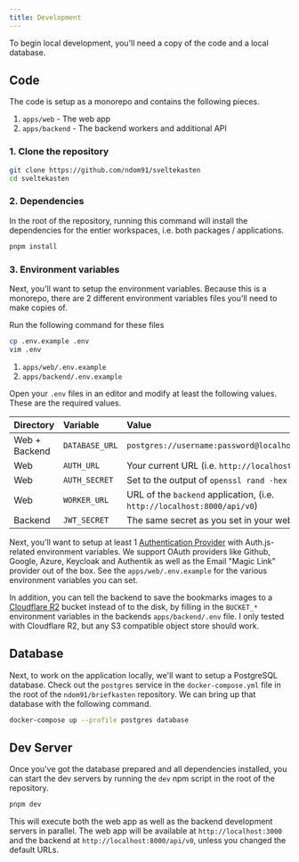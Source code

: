 ```yaml
---
title: Development
---
```


To begin local development, you'll need a copy of the code and a local database.

## Code

The code is setup as a monorepo and contains the following pieces.

1. `apps/web` - The web app
2. `apps/backend` - The backend workers and additional API

### 1. Clone the repository

```bash
git clone https://github.com/ndom91/sveltekasten
cd sveltekasten
```

### 2. Dependencies

In the root of the repository, running this command will install the dependencies for the entier workspaces, i.e. both packages / applications.

```bash
pnpm install
```

### 3. Environment variables

Next, you'll want to setup the environment variables. Because this is a monorepo, there are 2 different environment variables files you'll need to make copies of.

Run the following command for these files

```bash
cp .env.example .env
vim .env
```

1. `apps/web/.env.example`
1. `apps/backend/.env.example`

Open your `.env` files in an editor and modify at least the following values. These are the required values.

| Directory     | Variable       | Value                                                                   |
| :------------ | :------------- | :---------------------------------------------------------------------- |
| Web + Backend | `DATABASE_URL` | `postgres://username:password@localhost:5432/postgres`                  |
| Web           | `AUTH_URL`     | Your current URL (i.e. `http://localhost:3000`)                         |
| Web           | `AUTH_SECRET`  | Set to the output of `openssl rand -hex 33`                             |
| Web           | `WORKER_URL`   | URL of the `backend` application, (i.e. `http://localhost:8000/api/v0`) |
| Backend       | `JWT_SECRET`   | The same secret as you set in your web's `AUTH_SECRET`                  |

Next, you'll want to setup at least 1 [Authentication Provider](https://authjs.dev) with Auth.js-related environment variables. We support OAuth providers like Github, Google, Azure, Keycloak and Authentik as well as the Email "Magic Link" provider out of the box. See the `apps/web/.env.example` for the various environment variables you can set.

In addition, you can tell the backend to save the bookmarks images to a [Cloudflare R2](https://www.cloudflare.com/developer-platform/r2/) bucket instead of to the disk, by filling in the `BUCKET_*` environment variables in the backends `apps/backend/.env` file. I only tested with Cloudflare R2, but any S3 compatible object store should work.

## Database

Next, to work on the application locally, we'll want to setup a PostgreSQL database. Check out the `postgres` service in the `docker-compose.yml` file in the root of the `ndom91/briefkasten` repository. We can bring up that database with the following command.

```bash
docker-compose up --profile postgres database
```

## Dev Server

Once you've got the database prepared and all dependencies installed, you can start the dev servers by running the `dev` npm script in the root of the repository.

```bash
pnpm dev
```

This will execute both the web app as well as the backend development servers in parallel. The web app will be available at `http://localhost:3000` and the backend at `http://localhost:8000/api/v0`, unless you changed the default URLs.
